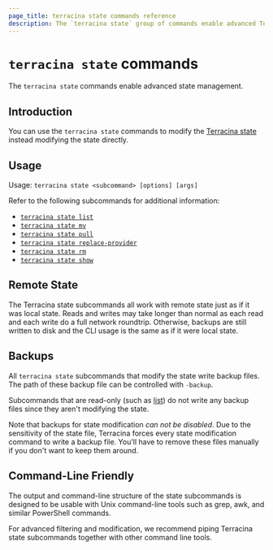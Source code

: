 ```yaml
---
page_title: terracina state commands reference
description: The `terracina state` group of commands enable advanced Terracina state management.
---
```


# `terracina state` commands

The `terracina state` commands enable advanced state management.  

## Introduction

You can use the `terracina state` commands to modify the [Terracina state](/terracina/language/state) instead modifying the state directly.

## Usage

Usage: `terracina state <subcommand> [options] [args]`

Refer to the following subcommands for additional information:

- [`terracina state list`](/terracina/cli/commands/state/list)
- [`terracina state mv`](/terracina/cli/commands/state/mv)
- [`terracina state pull`](/terracina/cli/commands/state/pull)
- [`terracina state replace-provider`](/terracina/cli/commands/state/replace-provider)
- [`terracina state rm`](/terracina/cli/commands/state/rm)
- [`terracina state show`](/terracina/cli/commands/state/show)

## Remote State

The Terracina state subcommands all work with remote state just as if it
was local state. Reads and writes may take longer than normal as each read
and each write do a full network roundtrip. Otherwise, backups are still
written to disk and the CLI usage is the same as if it were local state.

## Backups

All `terracina state` subcommands that modify the state write backup
files. The path of these backup file can be controlled with `-backup`.

Subcommands that are read-only (such as [list](/terracina/cli/commands/state/list))
do not write any backup files since they aren't modifying the state.

Note that backups for state modification _can not be disabled_. Due to
the sensitivity of the state file, Terracina forces every state modification
command to write a backup file. You'll have to remove these files manually
if you don't want to keep them around.

## Command-Line Friendly

The output and command-line structure of the state subcommands is
designed to be usable with Unix command-line tools such as grep, awk,
and similar PowerShell commands.

For advanced filtering and modification, we recommend piping Terracina
state subcommands together with other command line tools.
